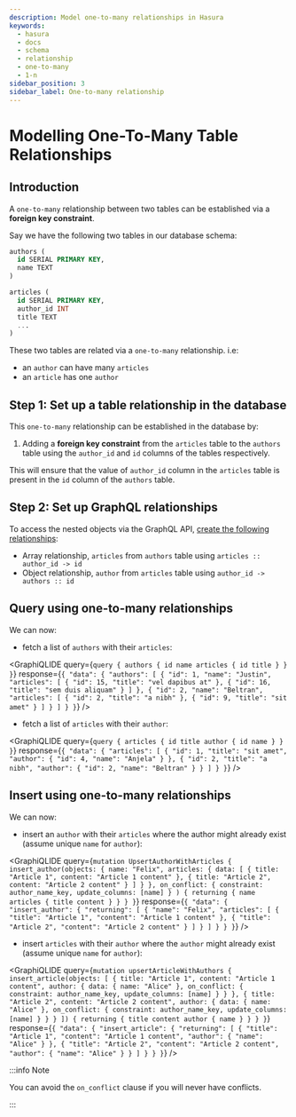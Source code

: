 ```yaml
---
description: Model one-to-many relationships in Hasura
keywords:
  - hasura
  - docs
  - schema
  - relationship
  - one-to-many
  - 1-n
sidebar_position: 3
sidebar_label: One-to-many relationship
---
```



# Modelling One-To-Many Table Relationships

## Introduction

A `one-to-many` relationship between two tables can be established via a **foreign key constraint**.

Say we have the following two tables in our database schema:

```sql
authors (
  id SERIAL PRIMARY KEY,
  name TEXT
)

articles (
  id SERIAL PRIMARY KEY,
  author_id INT
  title TEXT
  ...
)
```

These two tables are related via a `one-to-many` relationship. i.e:

- an `author` can have many `articles`
- an `article` has one `author`

## Step 1: Set up a table relationship in the database

This `one-to-many` relationship can be established in the database by:

1.  Adding a **foreign key constraint** from the `articles` table to the `authors` table using the `author_id` and `id`
    columns of the tables respectively.

This will ensure that the value of `author_id` column in the `articles` table is present in the `id` column of the
`authors` table.

## Step 2: Set up GraphQL relationships

To access the nested objects via the GraphQL API,
[create the following relationships](/schema/postgres/table-relationships/create.mdx):

- Array relationship, `articles` from `authors` table using `articles :: author_id -> id`
- Object relationship, `author` from `articles` table using `author_id -> authors :: id`

## Query using one-to-many relationships

We can now:

- fetch a list of `authors` with their `articles`:

<GraphiQLIDE
  query={`query {
    authors {
      id
      name
      articles {
        id
        title
      }
    }
 }`}
  response={`{
  "data": {
    "authors": [
      {
        "id": 1,
        "name": "Justin",
        "articles": [
          {
            "id": 15,
            "title": "vel dapibus at"
          },
          {
            "id": 16,
            "title": "sem duis aliquam"
          }
        ]
      },
      {
        "id": 2,
        "name": "Beltran",
        "articles": [
          {
            "id": 2,
            "title": "a nibh"
          },
          {
            "id": 9,
            "title": "sit amet"
          }
        ]
      }
    ]
  }
 }`}
/>

- fetch a list of `articles` with their `author`:

<GraphiQLIDE
  query={`query {
    articles {
      id
      title
      author {
        id
        name
      }
    }
 }`}
  response={`{
  "data": {
    "articles": [
      {
        "id": 1,
        "title": "sit amet",
        "author": {
          "id": 4,
          "name": "Anjela"
        }
      },
      {
        "id": 2,
        "title": "a nibh",
        "author": {
          "id": 2,
          "name": "Beltran"
        }
      }
    ]
  }
 }`}
/>

## Insert using one-to-many relationships

We can now:

- insert an `author` with their `articles` where the author might already exist (assume unique `name` for `author`):

<GraphiQLIDE
  query={`mutation UpsertAuthorWithArticles {
  insert_author(objects: {
    name: "Felix",
    articles: {
      data: [
        {
          title: "Article 1",
          content: "Article 1 content"
        },
        {
          title: "Article 2",
          content: "Article 2 content"
        }
      ]
    }
  },
    on_conflict: {
      constraint: author_name_key,
      update_columns: [name]
    }
  ) {
    returning {
      name
      articles {
        title
        content
      }
    }
  }
 }`}
  response={`{
  "data": {
    "insert_author": {
      "returning": [
        {
          "name": "Felix",
          "articles": [
            {
              "title": "Article 1",
              "content": "Article 1 content"
            },
            {
              "title": "Article 2",
              "content": "Article 2 content"
            }
          ]
        }
      ]
    }
  }
 }`}
/>

- insert `articles` with their `author` where the `author` might already exist (assume unique `name` for `author`):

<GraphiQLIDE
  query={`mutation upsertArticleWithAuthors {
  insert_article(objects: [
    {
      title: "Article 1",
      content: "Article 1 content",
      author: {
        data: {
          name: "Alice"
        },
        on_conflict: {
          constraint: author_name_key,
          update_columns: [name]
        }
      }
    },
    {
      title: "Article 2",
      content: "Article 2 content",
      author: {
        data: {
          name: "Alice"
        },
        on_conflict: {
          constraint: author_name_key,
          update_columns: [name]
        }
      }
    }
  ]) {
    returning {
      title
      content
      author {
        name
      }
    }
  }
 }`}
  response={`{
  "data": {
    "insert_article": {
      "returning": [
        {
          "title": "Article 1",
          "content": "Article 1 content",
          "author": {
            "name": "Alice"
          }
        },
        {
          "title": "Article 2",
          "content": "Article 2 content",
          "author": {
            "name": "Alice"
          }
        }
      ]
    }
  }
 }`}
/>

:::info Note

You can avoid the `on_conflict` clause if you will never have conflicts.

:::
